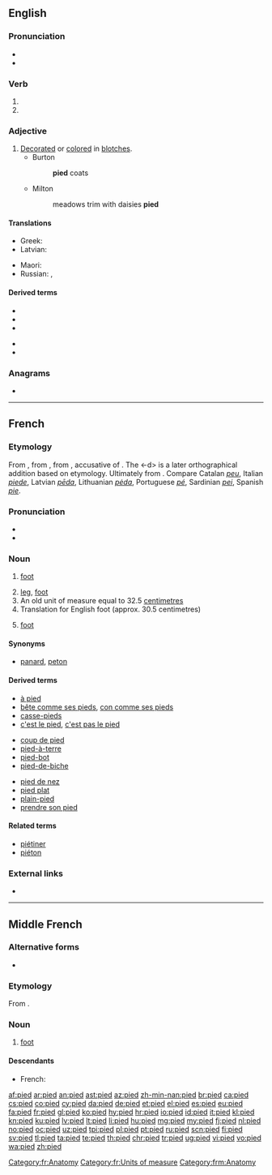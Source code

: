 ==English==

===Pronunciation===
* {{IPA|/paɪd/|lang=en}}
* {{rhymes|aɪd|lang=en}}

===Verb===
{{head|en|verb form}}

# {{en-past of|pi}}
# {{en-past of|pie}}

===Adjective===
{{en-adj}}

# [[decorate|Decorated]] or [[color]]ed in [[blotch]]es.
#* Burton
#*: '''pied''' coats
#* Milton
#*: meadows trim with daisies '''pied'''

====Translations====
{{trans-top|decorated or colored in blotches}}
* Greek: {{t+|el|παρδαλός|m}}
* Latvian: {{t+|lv|raibs}}
{{trans-mid}}
* Maori: {{t|mi|ōpure}}
* Russian: {{t+|ru|пёстрый|m}}, {{t+|ru|разноцве́тный|m}}
{{trans-bottom}}

====Derived terms====
{{der-top}}
* {{l|en|pied antelope}}
* {{l|en|pied-billed grebe}}
* {{l|en|pied finch}}
{{der-mid}}
* {{l|en|pied flycatcher}}
* {{l|en|Pied Piper}}
{{der-bottom}}

===Anagrams===
* {{l|en|pide}}

----

==French==

===Etymology===
From {{inh|fr|frm|pied}}, from {{inh|fr|fro|pié}}, from {{inh|fr|la|pedem}}, accusative of {{m|la|pes}}. The <-d> is a later orthographical addition based on etymology. Ultimately from {{inh|fr|ine-pro|*pṓds}}. Compare Catalan ''[[peu]]'', Italian ''[[piede]]'', Latvian ''[[pēda]]'', Lithuanian ''[[pėda]]'', Portuguese ''[[pé]]'', Sardinian ''[[pei]]'', Spanish ''[[pie]]''.

===Pronunciation===
* {{audio|Fr-pied.ogg|audio|lang=fr}}
* {{IPA|/pje/|lang=fr}}

===Noun===
{{fr-noun|m}}

# {{lb|fr|anatomy}} [[foot]]
# [[leg]], [[foot]] {{gloss|projection on the bottom of a piece of equipment to support it}}
# An old unit of measure equal to 32.5 [[centimetre]]s
# Translation for English foot (approx. 30.5 centimetres)
# {{lb|fr|poetry}} [[foot]]

====Synonyms====
* {{sense|organ}} {{qualifier|slang}} [[panard]], {{qualifier|informal}} [[peton]]

====Derived terms====
{{der-top3}}
* [[à pied]]
* [[bête comme ses pieds]], [[con comme ses pieds]]
* [[casse-pieds]]
* [[c'est le pied]], [[c'est pas le pied]]
{{der-mid3}}
* [[coup de pied]]
* [[pied-à-terre]]
* [[pied-bot]]
* [[pied-de-biche]]
{{der-mid3}}
* [[pied de nez]]
* [[pied plat]]
* [[plain-pied]]
* [[prendre son pied]]
{{der-bottom}}

====Related terms====
* [[piétiner]]
* [[piéton]]

===External links===
* {{R:TLFi}}

[[Category:fr:Anatomy]]
[[Category:fr:Units of measure]]

----

==Middle French==

===Alternative forms===
* {{l|frm|pié}}

===Etymology===
From {{inh|frm|fro|pié}}.

===Noun===
{{frm-noun|m}}

# [[foot]]

====Descendants====
* French: {{l|fr|pied}}

[[Category:frm:Anatomy]]

[[af:pied]]
[[ar:pied]]
[[an:pied]]
[[ast:pied]]
[[az:pied]]
[[zh-min-nan:pied]]
[[br:pied]]
[[ca:pied]]
[[cs:pied]]
[[co:pied]]
[[cy:pied]]
[[da:pied]]
[[de:pied]]
[[et:pied]]
[[el:pied]]
[[es:pied]]
[[eu:pied]]
[[fa:pied]]
[[fr:pied]]
[[gl:pied]]
[[ko:pied]]
[[hy:pied]]
[[hr:pied]]
[[io:pied]]
[[id:pied]]
[[it:pied]]
[[kl:pied]]
[[kn:pied]]
[[ku:pied]]
[[lv:pied]]
[[lt:pied]]
[[li:pied]]
[[hu:pied]]
[[mg:pied]]
[[my:pied]]
[[fj:pied]]
[[nl:pied]]
[[no:pied]]
[[oc:pied]]
[[uz:pied]]
[[tpi:pied]]
[[pl:pied]]
[[pt:pied]]
[[ru:pied]]
[[scn:pied]]
[[fi:pied]]
[[sv:pied]]
[[tl:pied]]
[[ta:pied]]
[[te:pied]]
[[th:pied]]
[[chr:pied]]
[[tr:pied]]
[[ug:pied]]
[[vi:pied]]
[[vo:pied]]
[[wa:pied]]
[[zh:pied]]